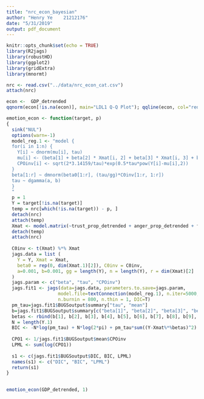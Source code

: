 ```yaml
---
title: "nrc_econ_bayesian"
author: "Henry Ye    21212176"
date: "5/31/2019"
output: pdf_document
---
```


```r
knitr::opts_chunk$set(echo = TRUE)
library(R2jags)
library(robustHD)
library(ggplot2)
library(gridExtra)
library(mnormt)
```

```r
nrc <- read.csv("../data/nrc_econ_cat.csv")
attach(nrc)
```


```r
econ <-  GDP_detrended
qqnorm(econ[!is.na(econ)], main="LDL1 Q-Q Plot"); qqline(econ, col="red")
```


```r
emotion_econ <- function(target, p) 
{
  sink("NUL")
  options(warn=-1)
  model_reg.1 <- "model {
  for(i in 1:n) {
    Y[i] ~ dnorm(mu[i], tau)
    mu[i] <- (beta[1] + beta[2] * Xmat[i, 2] + beta[3] * Xmat[i, 3] + beta[4] * Xmat[i, 4] + beta[5] * Xmat[i, 5] + beta[6] * Xmat[i, 6] + beta[7] * Xmat[i, 7] + beta[8] * Xmat[i, 8] + beta[9] * Xmat[i, 9] + beta[10] * Xmat[i, 10] + beta[11] * Xmat[i, 11])
    CPOinv[i] <- sqrt(2*3.14159/tau)*exp(0.5*tau*pow(Y[i]-mu[i],2))
  }
  beta[1:r] ~ dmnorm(beta0[1:r], (tau/gg)*C0inv[1:r, 1:r])
  tau ~ dgamma(a, b)
  }
  "
  p = 1
  Y = target[!is.na(target)]
  temp = nrc[which(!is.na(target)) - p, ]
  detach(nrc)
  attach(temp)
  Xmat <- model.matrix(~trust_prop_detrended + anger_prop_detrended + fear_prop_detrended + negative_prop_detrended + sadness_prop_detrended + surprise_prop_detrended + positive_prop_detrended + disgust_prop_detrended + joy_prop_detrended + anticipation_prop_detrended)
  detach(temp)
  attach(nrc)
  
  C0inv <- t(Xmat) %*% Xmat
  jags.data = list (
    Y = Y, Xmat = Xmat,
    beta0 = rep(0, dim(Xmat.1)[2]), C0inv = C0inv,
    a=0.001, b=0.001, gg = length(Y), n = length(Y), r = dim(Xmat)[2]
  )
  jags.param <- c("beta", "tau", "CPOinv")
  jags.fit1 <- jags(data=jags.data, parameters.to.save=jags.param,
                   model.file=textConnection(model_reg.1), n.iter=5000, n.chains=1,
                   n.burnin = 800, n.thin = 1, DIC=T)
  pm_tau=jags.fit1$BUGSoutput$summary["tau", "mean"]
  b=jags.fit1$BUGSoutput$summary[c("beta[1]", "beta[2]", "beta[3]", "beta[4]", "beta[5]", "beta[6]", "beta[7]", "beta[8]", "beta[9]", "beta[10]", "beta[11]"), "mean"]
  betas <- rbind(b[1], b[2], b[3], b[4], b[5], b[6], b[7], b[8], b[9], b[10], b[11])
  N = length(Y.1)
  BIC <- -N*log(pm_tau) + N*log(2*pi) + pm_tau*sum((Y-Xmat%*%betas)^2) + (dim(Xmat)[2]+1)*log(N) 
  
  CPO1 <- 1/jags.fit1$BUGSoutput$mean$CPOinv
  LPML <- sum(log(CPO1))
  
  s1 <- c(jags.fit1$BUGSoutput$DIC, BIC, LPML)
  names(s1) <- c("DIC", "BIC", "LPML")
  return(s1)
}
  
```

```r
emotion_econ(GDP_detrended, 1)
```



